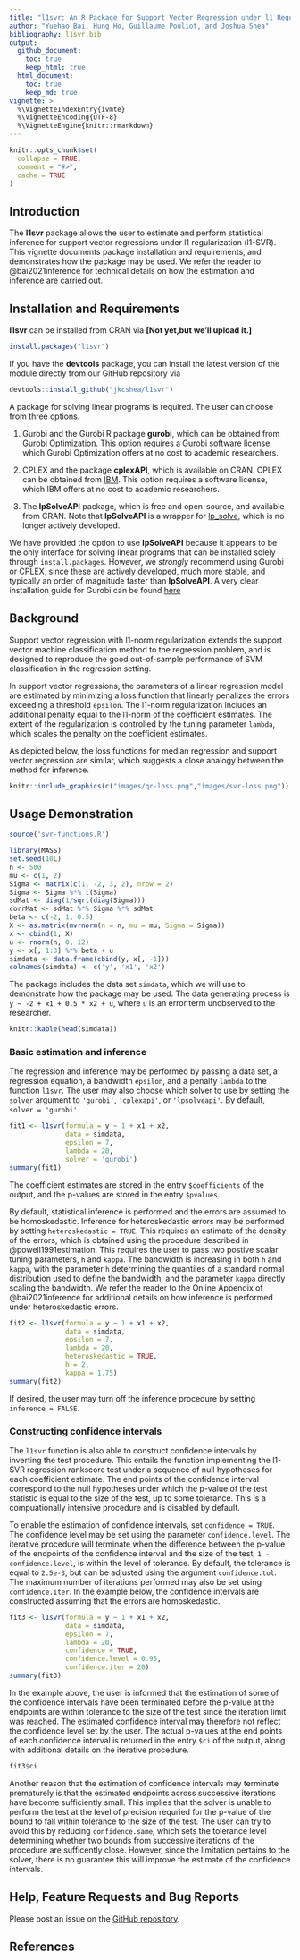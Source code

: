 ```yaml
---
title: "l1svr: An R Package for Support Vector Regression under l1 Regularization"
author: "Yuehao Bai, Hung Ho, Guillaume Pouliot, and Joshua Shea"
bibliography: l1svr.bib
output:
  github_document:
    toc: true
    keep_html: true
  html_document:
    toc: true
    keep_md: true
vignette: >
  %\VignetteIndexEntry{ivmte}
  %\VignetteEncoding{UTF-8}
  %\VignetteEngine{knitr::rmarkdown}
---
```


```r
knitr::opts_chunk$set(
  collapse = TRUE,
  comment = "#>",
  cache = TRUE
)
```

## Introduction

The **l1svr** package allows the user to estimate and perform statistical inference for support vector regressions under l1 regularization (l1-SVR).
This vignette documents package installation and requirements, and demonstrates how the package may be used.
We refer the reader to @bai2021inference for technical details on how the estimation and inference are carried out.

## Installation and Requirements

**l1svr** can be installed from CRAN via **[Not yet,but we'll upload it.]**
```r
install.packages("l1svr")
```

If you have the **devtools** package, you can install the latest version of the module directly from our GitHub repository via
```r
devtools::install_github("jkcshea/l1svr")
```

A package for solving linear programs is required.
The user can choose from three options.

1. Gurobi and the Gurobi R package **gurobi**, which can be obtained from [Gurobi Optimization](http://www.gurobi.com/index).
   This option requires a Gurobi software license, which Gurobi Optimization offers at no cost to academic researchers.
   
2. CPLEX and the package **cplexAPI**,  which is available on CRAN.
   CPLEX can be obtained from [IBM](https://www.ibm.com/analytics/cplex-optimizer).
   This option requires a software license, which IBM offers at no cost to academic researchers.
   
3. The **lpSolveAPI** package, which is free and open-source, and available from CRAN.
   Note that **lpSolveAPI** is a wrapper for [lp_solve](http://lpsolve.sourceforge.net/5.5/), which is no longer actively developed.

We have provided the option to use **lpSolveAPI** because it appears to be the only interface for solving linear programs that can be installed solely through `install.packages`.
However, we _strongly_ recommend using Gurobi or CPLEX, since these are actively developed, much more stable, and typically an order of magnitude faster than **lpSolveAPI**.
A very clear installation guide for Gurobi can be found [here](https://cran.r-project.org/package=prioritizr/vignettes/gurobi_installation.html)


<!--
    i. The **lpSolveAPI** package, which is free and open-source, and available from CRAN.
    Note that **lpSolveAPI** is a wrapper for [lp_solve](http://lpsolve.sourceforge.net/5.5/), which is no longer
    actively developed.
-->

## Background

Support vector regression with l1-norm regularization extends the support vector machine classification method to the regression problem, and is designed to reproduce the good out-of-sample performance of SVM classification in the regression setting.

In support vector regressions, the parameters of a linear regression model are estimated by minimizing a loss function that linearly penalizes the errors exceeding a threshold `epsilon`.
The l1-norm regularization includes an additional penalty equal to the l1-norm of the coefficient estimates.
The extent of the regularization is controlled by the tuning parameter `lambda`, which scales the penalty on the coefficient estimates.

As depicted below, the loss functions for median regression and support vector regression are similar, which suggests a close analogy between the method for inference.

```r
knitr::include_graphics(c("images/qr-loss.png","images/svr-loss.png"))
```


## Usage Demonstration

```r
source('svr-functions.R')
```

```r
library(MASS)
set.seed(10L)
n <- 500
mu <- c(1, 2)
Sigma <- matrix(c(1, -2, 3, 2), nrow = 2)
Sigma <- Sigma %*% t(Sigma)
sdMat <- diag(1/sqrt(diag(Sigma)))
corrMat <- sdMat %*% Sigma %*% sdMat
beta <- c(-2, 1, 0.5)
X <- as.matrix(mvrnorm(n = n, mu = mu, Sigma = Sigma))
x <- cbind(1, X)
u <- rnorm(n, 0, 12)
y <- x[, 1:3] %*% beta + u
simdata <- data.frame(cbind(y, x[, -1]))
colnames(simdata) <- c('y', 'x1', 'x2')
```

The package includes the data set `simdata`, which we will use to demonstrate how the package may be used.
The data generating process is `y ~ -2 + x1 + 0.5 * x2 + u`, where `u` is an error term unobserved to the researcher.

```r
knitr::kable(head(simdata))
```


### Basic estimation and inference

The regression and inference may be performed by passing a data set, a regression equation, a bandwidth `epsilon`, and a penalty `lambda` to the function `l1svr`.
The user may also choose which solver to use by setting the `solver` argument to `'gurobi'`, `'cplexapi'`, or `'lpsolveapi'`. 
By default, `solver = 'gurobi'`.

```r
fit1 <- l1svr(formula = y ~ 1 + x1 + x2,
              data = simdata,
              epsilon = 7,
              lambda = 20,
              solver = 'gurobi')
summary(fit1)
```

The coefficient estimates are stored in the entry `$coefficients` of the output, and the p-values are stored in the entry `$pvalues`.

By default, statistical inference is performed and the errors are assumed to be homoskedastic.
Inference for heteroskedastic errors may be performed by setting `heteroskedastic = TRUE`.
This requires an estimate of the density of the errors, which is obtained using the procedure described in @powell1991estimation.
This requires the user to pass two postive scalar tuning parameters, `h` and `kappa`.
The bandwidth is increasing in both `h` and `kappa`, with the parameter `h` determining the quantiles of a standard normal distribution used to define the bandwidth, and the parameter `kappa` directly scaling the bandwidth.
We refer the reader to the Online Appendix of @bai2021inference for additional details on how inference is performed under heteroskedastic errors.

```r
fit2 <- l1svr(formula = y ~ 1 + x1 + x2,
              data = simdata,
              epsilon = 7,
              lambda = 20,
              heteroskedastic = TRUE,
              h = 2,
              kappa = 1.75)
summary(fit2)
```

If desired, the user may turn off the inference procedure by setting `inference = FALSE`.

### Constructing confidence intervals

The `l1svr` function is also able to construct confidence intervals by inverting the test procedure.
This entails the function implementing the l1-SVR regression rankscore test under a sequence of null hypotheses for each coefficient estimate.
The end points of the confidence interval correspond to the null hypotheses under which the p-value of the test statistic is equal to the size of the test, up to some tolerance.
This is a compuationally intensive procedure and is disabled by default.

To enable the estimation of confidence intervals, set `confidence = TRUE`.
The confidence level may be set using the parameter `confidence.level`.
The iterative procedure will terminate when the difference between the p-value of the endpoints of the confidence interval and the size of the test, `1 - confidence.level`, is within the level of tolerance.
By default, the tolerance is equal to `2.5e-3`, but can be adjusted using the argument `confidence.tol`.
The maximum number of iterations performed may also be set using `confidence.iter`.
In the example below, the confidence intervals are constructed assuming that the errors are homoskedastic.

```r
fit3 <- l1svr(formula = y ~ 1 + x1 + x2,
              data = simdata,
              epsilon = 7,
              lambda = 20,
              confidence = TRUE,
              confidence.level = 0.95,
              confidence.iter = 20)
summary(fit3)
```

In the example above, the user is informed that the estimation of some of the confidence intervals have been terminated before the p-value at the endpoints are within tolerance to the size of the test since the iteration limit was reached.
The estimated confidence interval may therefore not reflect the confidence level set by the user.
The actual p-values at the end points of each confidence interval is returned in the entry `$ci` of the output, along with additional details on the iterative procedure.

```r
fit3$ci
```

Another reason that the estimation of confidence intervals may terminate prematurely is that the estimated endpoints across successive iterations have become sufficiently small.
This implies that the solver is unable to perform the test at the level of precision requried for the p-value of the bound to fall within tolerance to the size of the test.
The user can try to avoid this by reducing `confidence.same`, which sets the tolerance level determining whether two bounds from successive iterations of the procedure are sufficently close.
However, since the limitation pertains to the solver, there is no guarantee this will improve the estimate of the confidence intervals.

<!-- ## Additional output -->

<!-- In addition to returning the coefficient estimates and p-values, the `l1svr` function returns other quantities that may be of interest to the usuer. -->

<!-- 1. The positive and negative residuals of the l1-SVR problem are returned in the entries `$primalPositive` and `$primalNegative` of the output, respectively. -->

<!-- 1. The solutions to the dual problem are returned in the entries `$dualPositive` and `$dualNegative`. -->
<!-- These two vectors are used to conduct inference using a rankscore test. -->

<!-- 1. The number of observations used in estimation is returned in the entry `$N` of the output. -->

<!-- The lengths of `$primalPositive`, `$primalNegative`, `$dualPositive`, and `$dualNegative` are all equal to `$N`. -->
<!-- Each entry of each vector corresponds to an observation used for estimation. -->
<!-- Entries of `$primalPositive` are equal to the residual for observations with strictly positive residuals, and are equal to `0` otherwise. -->
<!-- Likewise, entries of `$primalNegative` are equal to the negative of the residual (i.e. a positive number) for observations with strictly negative residuals, and are equal to `0` otherwise. -->

<!-- The entries in the vector `$dualPositive` are equal to `-1` for observations with residuals greater than the SVR threshold `abs(epsilon)`. -->
<!-- The entries are equal to `0` for observations with residuals less than `abs(epsilon)`. -->
<!-- The entries will be non-zero for observations with residuals equal to `abs(epsilon)`. -->

<!-- The entries in the vector `$dualNegative` adhere to a similar pattern. -->
<!-- That is, the entries corresponding to observations with residuals less than `-abs(epsilon)` are equal to `-1`; the entries corresponding to observations with negative residuals greater than `-abs(epsilon)` are equal to `0`; and the entries with residuals equal to `-abs(epsilon)` are non-zero. -->

<!-- The difference between `$dualNegative` and `$dualPositive` is thus a monotonic transformation of the residuals from the l1-SVR regression, as shown in the figure below. -->

<!-- ```{r, alpha-demo, fig.align='center'} -->
<!-- # Plot the difference between the dual variables -->
<!-- residuals <- simdata$y - as.matrix(cbind(1, simdata[, -1])) %*% fit3$coef -->
<!-- alphaDiffs <- fit3$dualNegative - fit3$dualPositive -->
<!-- plot(x = residuals, y = alphaDiffs,  -->
<!--      xlab = 'Residuals', ylab = 'Difference') -->
<!-- ``` -->

<!-- If the difference is negative, then the corresponding observation lies outside the SVR bandwidth interval `[-epsilon, epsilon]` and has a negative residual. -->
<!-- If the difference is positive, then the corresponding observation lies outside the SVR bandwidth but has a positive residual. -->
<!-- If the difference is 0, then the corresponding observation is in the interior of the bandwidth. -->
<!-- Finally, in all other cases, the observation is on the boundary of the bandwidth and define the support vectors. -->
<!-- This is illustrated in the figure below. -->

<!-- ```{r, echo = FALSE, fig.show = 'hold', fig.align = 'center'} -->
<!-- knitr::include_graphics("images/cs.png") -->
<!-- ``` -->

## Help, Feature Requests and Bug Reports

Please post an issue on the [GitHub repository](https://github.com/jkcshea/l1svr/issues).

## References
